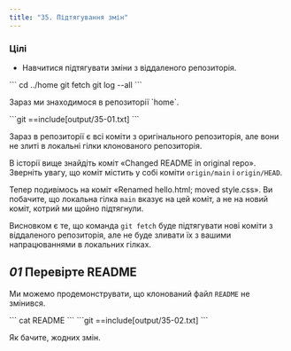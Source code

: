 ```yaml
---
title: "35. Підтягування змін"
---
```


### Цілі

- Навчитися підтягувати зміни з віддаленого репозиторія.

<Run>
```
cd ../home
git fetch
git log --all
```
</Run>

<p className="highlight">Зараз ми знаходимося в репозиторії `home`.</p>

<Output>
```git
==include[output/35-01.txt]
```
</Output>

Зараз в репозиторії є всі коміти з оригінального репозиторія, але вони не злиті в локальні гілки клонованого репозиторія.

В історії вище знайдіть коміт «Changed README in original repo». Зверніть увагу, що коміт містить у собі коміти `origin/main` і `origin/HEAD`.

Тепер подивімось на коміт «Renamed hello.html; moved style.css». Ви побачите, що локальна гілка `main` вказує на цей коміт, а не на новий коміт, котрий ми щойно підтягнули.

Висновком є те, що команда `git fetch` буде підтягувати нові коміти з віддаленого репозиторія, але не буде зливати їх з вашими напрацюваннями в локальних гілках.

## _01_ Перевірте README

Ми можемо продемонструвати, що клонований файл `README` не змінився.

<Run>
```
cat README
```
</Run>

<Output>
```git
==include[output/35-02.txt]
```
</Output>

Як бачите, жодних змін.